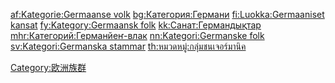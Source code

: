 {{Commonscat|Ancient Germanic peoples}}

[[Category:欧洲族群|Category:欧洲族群]]

[[af:Kategorie:Germaanse_volk|af:Kategorie:Germaanse volk]]
[[bg:Категория:Германи|bg:Категория:Германи]]
[[fi:Luokka:Germaaniset_kansat|fi:Luokka:Germaaniset kansat]]
[[fy:Kategory:Germaansk_folk|fy:Kategory:Germaansk folk]]
[[kk:Санат:Германдықтар|kk:Санат:Германдықтар]]
[[mhr:Категорий:Германйеҥ-влак|mhr:Категорий:Германйеҥ-влак]]
[[nn:Kategori:Germanske_folk|nn:Kategori:Germanske folk]]
[[sv:Kategori:Germanska_stammar|sv:Kategori:Germanska stammar]]
[[th:หมวดหมู่:กลุ่มชนเจอร์มานิค|th:หมวดหมู่:กลุ่มชนเจอร์มานิค]]